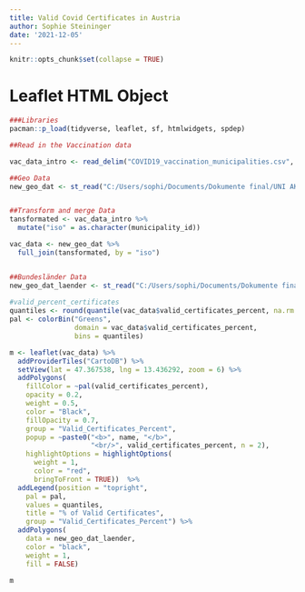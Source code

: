 ```yaml
---
title: Valid Covid Certificates in Austria
author: Sophie Steininger
date: '2021-12-05'
---
```


```r
knitr::opts_chunk$set(collapse = TRUE)
```

# Leaflet HTML Object

```r
###Libraries
pacman::p_load(tidyverse, leaflet, sf, htmlwidgets, spdep)

##Read in the Vaccination data 

vac_data_intro <- read_delim("COVID19_vaccination_municipalities.csv", delim = ";")

##Geo Data 
new_geo_dat <- st_read("C:/Users/sophi/Documents/Dokumente final/UNI AKTUELLES/Economic and Social Policy - Data Science/Github HW/GeoJSON-TopoJSON-Austria/2021/simplified-95/gemeinden_95_geo.json")


##Transform and merge Data
tansformated <- vac_data_intro %>%
  mutate("iso" = as.character(municipality_id))

vac_data <- new_geo_dat %>%
  full_join(tansformated, by = "iso") 


##Bundesländer Data
new_geo_dat_laender <- st_read("C:/Users/sophi/Documents/Dokumente final/UNI AKTUELLES/Economic and Social Policy - Data Science/Github HW/GeoJSON-TopoJSON-Austria/2021/simplified-95/laender_95_geo.json")
             
#valid_percent_certificates
quantiles <- round(quantile(vac_data$valid_certificates_percent, na.rm = TRUE))
pal <- colorBin("Greens", 
                domain = vac_data$valid_certificates_percent, 
                bins = quantiles)

m <- leaflet(vac_data) %>%
  addProviderTiles("CartoDB") %>%
  setView(lat = 47.367538, lng = 13.436292, zoom = 6) %>%
  addPolygons(
    fillColor = ~pal(valid_certificates_percent),
    opacity = 0.2,
    weight = 0.5,
    color = "Black",
    fillOpacity = 0.7, 
    group = "Valid_Certificates_Percent", 
    popup = ~paste0("<b>", name, "</b>", 
                    "<br/>", valid_certificates_percent, n = 2), 
    highlightOptions = highlightOptions(
      weight = 1,
      color = "red",
      bringToFront = TRUE))  %>% 
  addLegend(position = "topright", 
    pal = pal, 
    values = quantiles, 
    title = "% of Valid Certificates",
    group = "Valid_Certificates_Percent") %>%
  addPolygons(
    data = new_geo_dat_laender, 
    color = "black", 
    weight = 1, 
    fill = FALSE)

m
```

